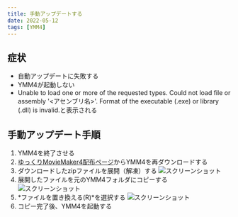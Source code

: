 ```yaml
---
title: 手動アップデートする
date: 2022-05-12
tags: [YMM4]
---
```

## 症状
- 自動アップデートに失敗する
- YMM4が起動しない
- Unable to load one or more of the requested types. Could not load file or assembly '<アセンブリ名>'. Format of the executable (.exe) or library (.dll) is invalid.と表示される

## 手動アップデート手順
1. YMM4を終了させる
1. [ゆっくりMovieMaker4配布ページ](/ymm4/)からYMM4を再ダウンロードする
1. ダウンロードしたzipファイルを展開（解凍）する
![スクリーンショット](manualupdate_1543.png)
1. 展開したファイルを元のYMM4フォルダにコピーする
![スクリーンショット](manualupdate_1711.png)
1. *ファイルを置き換える(R)*を選択する
![スクリーンショット](manualupdate_1830.png)
1. コピー完了後、YMM4を起動する